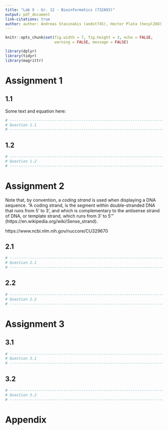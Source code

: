 ```yaml
---
title: "Lab X - Gr. 12 - Bioinformatics (732A93)"
output: pdf_document
link-citations: true
author: author: Andreas Stasinakis (andst745), Hector Plata (hecpl268), Julius Kittler (julki092), Mim Kemal Tekin (mimte666), Stefano Toffol (steto820)
---
```


```r

knitr::opts_chunk$set(fig.width = 7, fig.height = 3, echo = FALSE, 
                      warning = FALSE, message = FALSE) 

library(dplyr)
library(tidyr)
library(magrittr)

```

# Assignment 1

## 1.1

Some text and equation here: 

\begin{equation}
  S = \sqrt{\frac{\sum_{r,s}(d_{rs} - \hat{d}_{rs})^2}{\sum_{r,s} d_{rs}^2}}.
\end{equation}


```r
# ------------------------------------------------------------------------------
# Question 1.1
# ------------------------------------------------------------------------------

```

## 1.2

```r
# ------------------------------------------------------------------------------
# Question 1.2
# ------------------------------------------------------------------------------

```

# Assignment 2

Note that, by convention, a *coding strand* is used when displaying a DNA sequence.
"A coding strand, is the segment within double-stranded DNA that runs from 5' to 3', and which is complementary to the antisense strand of DNA, or template strand, which runs from 3' to 5'" (https://en.wikipedia.org/wiki/Sense_strand).

https://www.ncbi.nlm.nih.gov/nuccore/CU329670


## 2.1

```r
# ------------------------------------------------------------------------------
# Question 2.1
# ------------------------------------------------------------------------------

```

## 2.2

```r
# ------------------------------------------------------------------------------
# Question 2.2
# ------------------------------------------------------------------------------

```

# Assignment 3

## 3.1

```r
# ------------------------------------------------------------------------------
# Question 3.1
# ------------------------------------------------------------------------------

```

## 3.2

```r
# ------------------------------------------------------------------------------
# Question 3.2
# ------------------------------------------------------------------------------

```

# Appendix

```r

```
